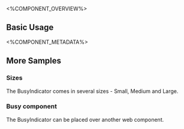 

<%COMPONENT_OVERVIEW%>

## Basic Usage
<Basic />

<%COMPONENT_METADATA%>

## More Samples

### Sizes
The BusyIndicator comes in several sizes - Small, Medium and Large.

<Sizes />

### Busy component
The BusyIndicator can be placed over another web component.

<WithComponent />